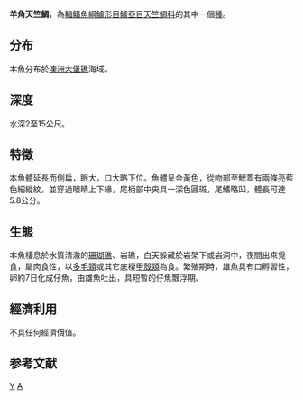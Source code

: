 {{Speciesbox 
| genus = Apogon
| species = capricornis
| authority = [[Allen|Allen]] & [[Randall|Randall]], 1993
| image = OstorhinchCapricornRLS.jpg
| status = NE
}}
'''羊角天竺鯛'''，為[[輻鰭魚綱|輻鰭魚綱]][[鱸形目|鱸形目]][[鱸亞目|鱸亞目]][[天竺鯛科|天竺鯛科]]的其中一個[[種|種]]。

==分布==
本魚分布於[[澳洲|澳洲]][[大堡礁|大堡礁]]海域。

==深度==
水深2至15公尺。

==特徵==
本魚體延長而側扁，眼大，口大略下位。魚體呈金黃色，從吻部至鰓蓋有兩條亮藍色細縱紋，並穿過眼睛上下緣，尾柄部中央具一深色圓斑，尾鰭略凹，體長可達5.8公分。

==生態==
本魚棲息於水質清澈的[[珊瑚礁|珊瑚礁]]、岩礁，白天躲藏於岩架下或岩洞中，夜間出來覓食，屬肉食性，以[[多毛類|多毛類]]或其它底棲[[甲殼類|甲殼類]]為食。繁殖期時，雄魚具有口孵習性，卵約7日化成仔魚，由雄魚吐出，具短暫的仔魚飄浮期。

==經濟利用==
不具任何經濟價值。

==参考文献==
{{reflist}}
{{Taxonbar}}

[[Category:天竺鯛屬|Y]]
[[Category:1993年描述的魚類|A]]